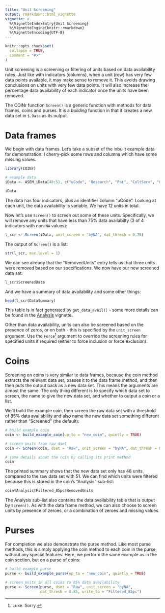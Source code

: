 ---
title: "Unit Screening"
output: rmarkdown::html_vignette
vignette: >
  %\VignetteIndexEntry{Unit Screening}
  %\VignetteEngine{knitr::rmarkdown}
  %\VignetteEncoding{UTF-8}
---

```{r, include = FALSE}
knitr::opts_chunk$set(
  collapse = TRUE,
  comment = "#>"
)
```

Unit screening is a screening or filtering of units based on data availability rules. Just like with indicators (columns), when a unit (row) has very few data points available, it may make sense to remove it. This avoids drawing conclusions on units with very few data points. It will also increase the percentage data availability of each indicator once the units have been removed.

The COINr function `Screen()` is a generic function with methods for data frames, coins and purses. It is a *building* function in that it creates a new data set in `$.Data` as its output.

# Data frames

We begin with data frames. Let's take a subset of the inbuilt example data for demonstration. I cherry-pick some rows and columns which have some missing values.

```{r}
library(COINr)

# example data
iData <- ASEM_iData[40:51, c("uCode", "Research", "Pat", "CultServ", "CultGood")]

iData
```

The data has four indicators, plus an identifier column "uCode". Looking at each unit, the data availability is variable. We have 12 units in total.

Now let's use `Screen()` to screen out some of these units. Specifically, we will remove any units that have less than 75% data availabilty (3 of 4 indicators with non-`NA` values):

```{r}
l_scr <- Screen(iData, unit_screen = "byNA", dat_thresh = 0.75)
```

The output of `Screen()` is a list:

```{r}
str(l_scr, max.level = 1)
```

We can see already that the "RemovedUnits" entry tells us that three units were removed based on our specifications. We now have our new screened data set:

```{r}
l_scr$ScreenedData
```

And we have a summary of data availability and some other things:

```{r}
head(l_scr$DataSummary)
```

This table is in fact generated by `get_data_avail()` - some more details can be found in the [Analysis](analysis.html) vignette.

Other than data availability, units can also be screened based on the presence of zeros, or on both - this is specified by the `unit_screen` argument. Use the `Force`^[Luke. Sorry.] argument to override the screening rules for specified units if required (either to force inclusion or force exclusion).

# Coins

Screening on coins is very similar to data frames, because the coin method extracts the relevant data set, passes it to the data frame method, and then then puts the output back as a new data set. This means the arguments are almost the same. The only thing different is to specify which data set to screen, the name to give the new data set, and whether to output a coin or a list.

We'll build the example coin, then screen the raw data set with a threshold of 85% data availability and also name the new data set something different rather than "Screened" (the default):

```{r}
# build example coin
coin <- build_example_coin(up_to = "new_coin", quietly = TRUE)

# screen units from raw dset
coin <- Screen(coin, dset = "Raw", unit_screen = "byNA", dat_thresh = 0.85, write_to = "Filtered_85pc")

# some details about the coin by calling its print method
coin
```

The printed summary shows that the new data set only has 48 units, compared to the raw data set with 51. We can find which units were filtered because this is stored in the coin's "Analysis" sub-list:

```{r}
coin$Analysis$Filtered_85pc$RemovedUnits
```

The Analysis sub-list also contains the data availability table that is output by `Screen()`. As with the data frame method, we can also choose to screen units by presence of zeroes, or a combination of zeroes and missing values.


# Purses

For completion we also demonstrate the purse method. Like most purse methods, this is simply applying the coin method to each coin in the purse, without any special features. Here, we perform the same example as in the coin section, but on a purse of coins:

```{r}
# build example purse
purse <- build_example_purse(up_to = "new_coin", quietly = TRUE)

# screen units in all coins to 85% data availability
purse <- Screen(purse, dset = "Raw", unit_screen = "byNA",
                dat_thresh = 0.85, write_to = "Filtered_85pc")
```
